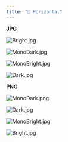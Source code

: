 ```yaml
---
title: "📗 Horizontal"
---
```


**JPG**

![Bright.jpg](/images/Bright.jpg)

![MonoDark.jpg](/images/MonoDark.jpg)

![MonoBright.jpg](/images/MonoBright.jpg)

![Dark.jpg](/images/Dark.jpg)

**PNG**

![MonoDark.png](/images/MonoDark.png)

![Dark.jpg](/images/Dark.jpg)

![MonoBright.jpg](/images/MonoBright.jpg)

![Bright.jpg](/images/Bright.jpg)